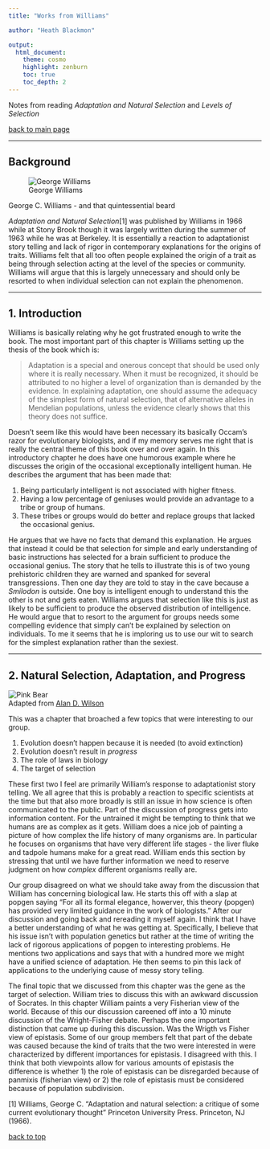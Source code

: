 ```yaml
---
title: "Works from Williams"

author: "Heath Blackmon"

output: 
  html_document:
    theme: cosmo
    highlight: zenburn
    toc: true
    toc_depth: 2
---
```

Notes from reading *Adaptation and Natural Selection* and *Levels of Selection*
    <!---“cerulean”, “journal”, “flatly”, “readable”, “spacelab”, “united”, “cosmo”--->

[back to main page](http://coleoguy.github.io/index.html)

____
## Background

![George Williams](../reading.group/williams.png)

George C. Williams - and that quintessential beard

*Adaptation and Natural Selection*[1] was published by Williams in 1966 while at Stony Brook though it was largely written during the summer of 1963 while he was at Berkeley.  It is essentially a reaction to adaptationist story telling and lack of rigor in contemporary explanations for the origins of traits. Williams felt that all too often people explained the origin of a trait as being through selection acting at the level of the species or community.  Williams will argue that this is largely unnecessary and should only be resorted to when individual selection can not explain the phenomenon.

____
## 1. Introduction

Williams is basically relating why he got frustrated enough to write the book.  The most important part of this chapter is Williams setting up the thesis of the book which is:

> Adaptation is a special and onerous concept that should be used only where it is really necessary. When it must be recognized, it should be attributed to no higher a level of organization than is demanded by the evidence. In explaining adaptation, one should assume the adequacy of the simplest form of natural selection, that of alternative alleles in Mendelian populations, unless the evidence clearly shows that this theory does not suffice.

Doesn't seem like this would have been necessary its basically Occam's razor for evolutionary biologists, and if my memory serves me right that is really the central theme of this book over and over again.  In this introductory chapter he does have one humorous example where he discusses the origin of the occasional exceptionally intelligent human.  He describes the argument that has been made that:  

1. Being particularly intelligent is not associated with higher fitness. 
2. Having a low percentage of geniuses would provide an advantage to a tribe or group of humans.  
3. These tribes or groups would do better and replace groups that lacked the occasional genius.  

He argues that we have no facts that demand this explanation.  He argues that instead it could be that selection for simple and early understanding of basic instructions has selected for a brain sufficient to produce the occasional genius.  The story that he tells to illustrate this is of two young prehistoric children they are warned and spanked for several transgressions.  Then one day they are told to stay in the cave because a *Smilodon* is outside.  One boy is intelligent enough to understand this the other is not and gets eaten.  Williams argues that selection like this is just as likely to be sufficient to produce the observed distribution of intelligence.  He would argue that to resort to the argument for groups needs some compelling evidence that simply can't be explained by selection on individuals.  To me it seems that he is imploring us to use our wit to search for the simplest explanation rather than the sexiest.


____
## 2. Natural Selection, Adaptation, and Progress





![Pink Bear](../images/pink-bear.jpg)  
Adapted from [Alan D. Wilson](http://www.naturespicsonline.com/)


This was a chapter that broached a few topics that were interesting to our group.

1. Evolution doesn't happen because it is needed (to avoid extinction)
2. Evolution doesn't result in *progress*
3. The role of laws in biology
4. The target of selection

These first two I feel are primarily William's response to adaptationist story telling.  We all agree that this is probably a reaction to specific scientists at the time but that also more broadly is still an issue in how science is often communicated to the public.  Part of the discussion of progress gets into information content.  For the untrained it might be tempting to think that we humans are as complex as it gets.  William does a nice job of painting a picture of how complex the life history of many organisms are.  In particular he focuses on organisms that have very different life stages - the liver fluke and tadpole humans make for a great read.  William ends this section by stressing that until we have further information we need to reserve judgment on how *complex* different organisms really are.

Our group disagreed on what we should take away from the discussion that William has concerning biological law. He starts this off with a slap at popgen saying "For all its formal elegance, howerver, this theory (popgen) has provided very limited guidance in the work of biologists."  After our discussion and going back and rereading it myself again.  I think that I have a better understanding of what he was getting at.  Specifically, I believe that his issue isn't with population genetics but rather at the time of writing the lack of rigorous applications of popgen to interesting problems.  He mentions two applications and says that with a hundred more we might have a unified science of adaptation.  He then seems to pin this lack of applications to the underlying cause of messy story telling.

The final topic that we discussed from this chapter was the gene as the target of selection.  William tries to discuss this with an awkward discussion of Socrates.  In this chapter William paints a very Fisherian view of the world.  Because of this our discussion careened off into a 10 minute discussion of the Wright-Fisher debate.  Perhaps the one important distinction that came up during this discussion.  Was the Wrigth vs Fisher view of epistasis. Some of our group members felt that part of the debate was caused because the kind of traits that the two were interested in were characterized by different importances for epistasis.  I disagreed with this.  I think that both viewpoints allow for various amounts of epistasis the difference is whether 1) the role of epistasis can be disregarded because of panmixis (fisherian view) or 2) the role of epistasis must be considered because of population subdivision.




[1] Williams, George C. "Adaptation and natural selection: a critique of some current evolutionary thought" Princeton University Press. Princeton, NJ (1966).

[back to top](#TOC)


